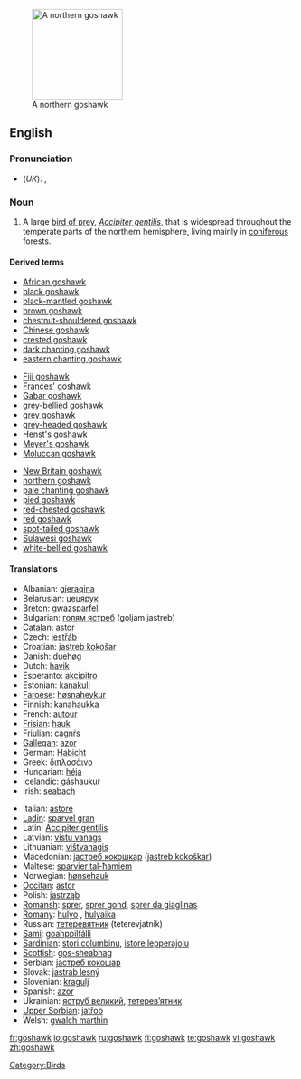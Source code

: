 {{wikipedia}}
[[Image:Northern_Goshawk_ad_M2.jpg|thumb|right|160px|A northern goshawk]]
==English==

===Pronunciation===
*(''UK''): {{IPA|/ˈgɒshɔːk/}}, {{SAMPA|/"gQshO:k/}}

===Noun===
{{en-noun}}

# A large [[bird of prey]], ''[[Accipiter gentilis]]'', that is widespread throughout the temperate parts of the northern hemisphere, living mainly in [[coniferous]] forests.

====Derived terms====
{{top3}}
*[[African goshawk]]
*[[black goshawk]]
*[[black-mantled goshawk]]
*[[brown goshawk]]
*[[chestnut-shouldered goshawk]]
*[[Chinese goshawk]]
*[[crested goshawk]]
*[[dark chanting goshawk]]
*[[eastern chanting goshawk]]
{{mid3}}
*[[Fiji goshawk]]
*[[Frances' goshawk]]
*[[Gabar goshawk]]
*[[grey-bellied goshawk]]
*[[grey goshawk]]
*[[grey-headed goshawk]]
*[[Henst's goshawk]]
*[[Meyer's goshawk]]
*[[Moluccan goshawk]]
{{mid3}}
*[[New Britain goshawk]]
*[[northern goshawk]]
*[[pale chanting goshawk]]
*[[pied goshawk]]
*[[red-chested goshawk]]
*[[red goshawk]]
*[[spot-tailed goshawk]]
*[[Sulawesi goshawk]]
*[[white-bellied goshawk]]
{{bottom}}

====Translations====
{{trans-top|bird of prey}}
*Albanian: [[gjeraqina]]
*Belarusian: [[цецярук]]
*[[Breton]]: [[gwazsparfell]]
*Bulgarian: [[голям ястреб]] (goljam jastreb)
*[[Catalan]]: [[astor]]
*Czech: [[jestřáb]]
*Croatian: [[jastreb kokošar]]
*Danish: [[duehøg]]
*Dutch: [[havik]] {{m}}
*Esperanto: [[akcipitro]]
*Estonian: [[kanakull]]
*[[Faroese]]: [[høsnaheykur]]
*Finnish: [[kanahaukka]]
*French: [[autour]] {{m}}
*[[Frisian]]: [[hauk]]
*[[Friulian]]: [[cagnŕs]]
*[[Gallegan]]: [[azor]]
*German: [[Habicht]] {{m}}
*Greek: [[διπλοσάινο]]
*Hungarian: [[héja]]
*Icelandic: [[gáshaukur]]
*Irish: [[seabach]]
{{trans-mid}}
*Italian: [[astore]] {{m}}
*[[Ladin]]: [[sparvel gran]]
*Latin: [[Accipiter gentilis]]
*Latvian: [[vistu vanags]]
*Lithuanian: [[vištvanagis]]
*Macedonian: [[jастреб кокошкар]] ([[jastreb kokoškar]])
*Maltese: [[sparvier tal-ħamiem]]
*Norwegian: [[hønsehauk]]
*[[Occitan]]: [[astor]]
*Polish: [[jastrząb]]
*[[Romansh]]: [[sprer]], [[sprer gond]], [[sprer da giaglinas]]
*[[Romany]]: [[hulyo]] {{m}}, [[hulyaika]] {{f}}
*Russian: [[тетеревятник]] (teterevjatnik)
*[[Sami]]: [[goahppilfálli]]
*[[Sardinian]]: [[stori columbinu]], [[istore lepperajolu]]
*[[Scottish]]: [[gos-sheabhag]]
*Serbian: [[jастреб кокошар]]
*Slovak: [[jastrab lesný]]
*Slovenian: [[kragulj]]
*Spanish: [[azor]] {{m}}
*Ukrainian: [[яструб великий]], [[тетерев’ятник]]
*[[Upper Sorbian]]: [[jatřob]]
*Welsh: [[gwalch marthin]]
{{trans-bottom}}

[[Category:Birds]]

[[fr:goshawk]]
[[io:goshawk]]
[[ru:goshawk]]
[[fi:goshawk]]
[[te:goshawk]]
[[vi:goshawk]]
[[zh:goshawk]]